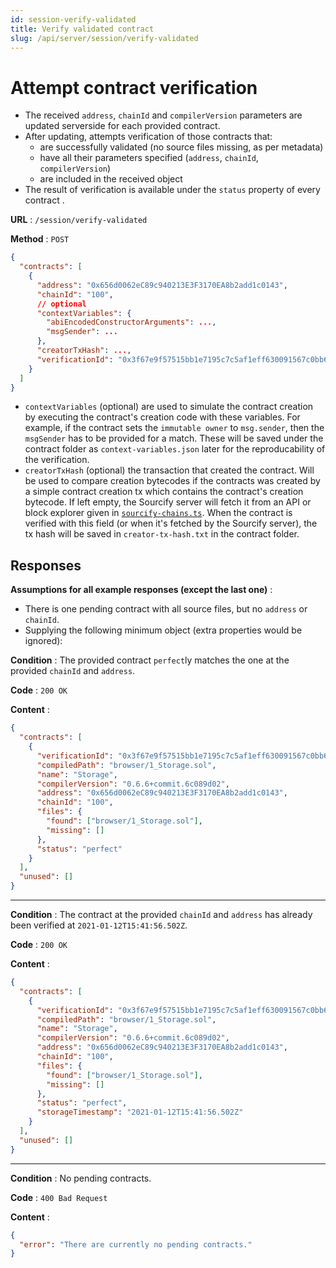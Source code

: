 ```yaml
---
id: session-verify-validated
title: Verify validated contract
slug: /api/server/session/verify-validated
---
```



# Attempt contract verification

- The received `address`, `chainId` and `compilerVersion` parameters are updated serverside for each provided contract.
- After updating, attempts verification of those contracts that:
  - are successfully validated (no source files missing, as per metadata)
  - have all their parameters specified (`address`, `chainId`, `compilerVersion`)
  - are included in the received object
- The result of verification is available under the `status` property of every contract .

<V2Note />

**URL** : `/session/verify-validated`

**Method** : `POST`

```json
{
  "contracts": [
    {
      "address": "0x656d0062eC89c940213E3F3170EA8b2add1c0143",
      "chainId": "100",
      // optional
      "contextVariables": {
        "abiEncodedConstructorArguments": ...,
        "msgSender": ...
      },
      "creatorTxHash": ...,
      "verificationId": "0x3f67e9f57515bb1e7195c7c5af1eff630091567c0bb65ba3dece57a56da766fe"
    }
  ]
}
```

- `contextVariables` (optional) are used to simulate the contract creation by executing the contract's creation code with these variables. For example, if the contract sets the `immutable owner` to `msg.sender`, then the `msgSender` has to be provided for a match. These will be saved under the contract folder as `context-variables.json` later for the reproducability of the verification.
- `creatorTxHash` (optional) the transaction that created the contract. Will be used to compare creation bytecodes if the contracts was created by a simple contract creation tx which contains the contract's creation bytecode. If left empty, the Sourcify server will fetch it from an API or block explorer given in [`sourcify-chains.ts`](https://github.com/ethereum/sourcify/blob/staging/src/sourcify-chains.ts). When the contract is verified with this field (or when it's fetched by the Sourcify server), the tx hash will be saved in `creator-tx-hash.txt` in the contract folder.

## Responses

**Assumptions for all example responses (except the last one)** :

- There is one pending contract with all source files, but no `address` or `chainId`.
- Supplying the following minimum object (extra properties would be ignored):

**Condition** : The provided contract `perfect`ly matches the one at the provided `chainId` and `address`.

**Code** : `200 OK`

**Content** :

```json
{
  "contracts": [
    {
      "verificationId": "0x3f67e9f57515bb1e7195c7c5af1eff630091567c0bb65ba3dece57a56da766fe",
      "compiledPath": "browser/1_Storage.sol",
      "name": "Storage",
      "compilerVersion": "0.6.6+commit.6c089d02",
      "address": "0x656d0062eC89c940213E3F3170EA8b2add1c0143",
      "chainId": "100",
      "files": {
        "found": ["browser/1_Storage.sol"],
        "missing": []
      },
      "status": "perfect"
    }
  ],
  "unused": []
}
```

---

**Condition** : The contract at the provided `chainId` and `address` has already been verified at `2021-01-12T15:41:56.502Z`.

**Code** : `200 OK`

**Content** :

```json
{
  "contracts": [
    {
      "verificationId": "0x3f67e9f57515bb1e7195c7c5af1eff630091567c0bb65ba3dece57a56da766fe",
      "compiledPath": "browser/1_Storage.sol",
      "name": "Storage",
      "compilerVersion": "0.6.6+commit.6c089d02",
      "address": "0x656d0062eC89c940213E3F3170EA8b2add1c0143",
      "chainId": "100",
      "files": {
        "found": ["browser/1_Storage.sol"],
        "missing": []
      },
      "status": "perfect",
      "storageTimestamp": "2021-01-12T15:41:56.502Z"
    }
  ],
  "unused": []
}
```

---

**Condition** : No pending contracts.

**Code** : `400 Bad Request`

**Content** :

```json
{
  "error": "There are currently no pending contracts."
}
```
